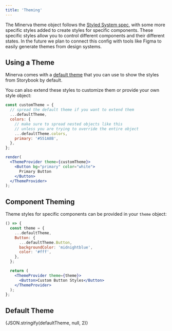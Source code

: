 ```yaml
---
title: 'Theming'
---
```



The Minerva theme object follows the [Styled System spec](https://system-ui.com/theme/), with some more specific styles added to create styles for specific components.
These specific styles allow you to control different components and their different states. In the future we plan to connect this config with tools like Figma to easily generate themes from design systems.

## Using a Theme

Minerva comes with a [default theme](https://github.com/cratebind/minerva-ui/blob/master/src/theme.ts) that you can use to show the styles from Storybook by default.

You can also extend these styles to customize them or provide your own style object:

```jsx live noInline
const customTheme = {
  // spread the default theme if you want to extend them
  ...defaultTheme,
  colors: {
    // make sure to spread nested objects like this
    // unless you are trying to override the entire object
    ...defaultTheme.colors,
    primary: '#551A8B',
  },
};

render(
  <ThemeProvider theme={customTheme}>
    <Button bg="primary" color="white">
      Primary Button
    </Button>
  </ThemeProvider>
);
```

## Component Theming

Theme styles for specific components can be provided in your `theme` object:

```jsx live
() => {
  const theme = {
    ...defaultTheme,
    Button: {
      ...defaultTheme.Button,
      backgroundColor: 'midnightblue',
      color: '#fff',
    },
  };

  return (
    <ThemeProvider theme={theme}>
      <Button>Custom Button Styles</Button>
    </ThemeProvider>
  );
};
```

## Default Theme

<CodeSnippet>{JSON.stringify(defaultTheme, null, 2)}</CodeSnippet>
